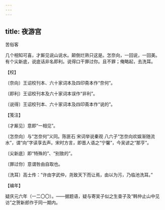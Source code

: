 ```yaml
---
---
---
```

title: 夜游宫
---



苦俗客





几个相知可喜，才厮见说山说水。颠倒烂熟只这是。怎奈向，一回说，一回美。　有个尖新底，说底话非名即利。说得口干罪过你。且不罪；俺略起，去洗耳。





【校】


〔奈向〕王诏校刊本、六十家词本及四印斋本作“奈何”。

〔即利〕王诏校刊本及六十家词本误作“非利”。

〔说得〕王诏校刊本、六十家词本及四印斋本作“说的”。





【笺注】


〔才厮见〕意即“一相见”。

〔怎奈向〕与“怎奈何”义同。陈匪石 宋词举说秦观 八六子“怎奈向欢娱渐随流水”，谓“向”字读享去声。宋时方言，即晋人语之“宁馨”，今吴谚之“那亨”。

〔尖新底〕即“特殊的”、“别致的”。

〔罪过你〕意谓咎由自取也。

〔洗耳〕高士传：“许由字武仲，尧致天下而让焉，由以为污，乃临池洗耳。”





【编年】


疑庆元六年（一二〇〇）。——据题语，疑与寄吴子似之生查子及“韩仲止山中见访”之贺新郎作于同一期内。